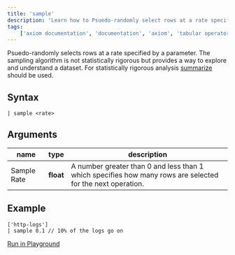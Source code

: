 ```yaml
---
title: 'sample'
description: 'Learn how to Psuedo-randomly select rows at a rate specified by a parameter.'
tags:
    ['axiom documentation', 'documentation', 'axiom', 'tabular operators', 'sort']
---
```


Psuedo-randomly selects rows at a rate specified by a parameter. The sampling algorithm is not statistically rigorous but provides a way to explore and understand a dataset. For statistically rigorous analysis [summarize](/apl/tabular-operators/summarize-operator) should be used.

## Syntax

```kusto
| sample <rate>
```

## Arguments

| **name**     | **type**  | **description**                                                                                              |
| ------------ | --------- | ------------------------------------------------------------------------------------------------------------ |
| Sample Rate  | **float** | A number greater than 0 and less than 1 which specifies how many rows are selected for the next operation.   |

## Example

```kusto
['http-logs']
| sample 0.1 // 10% of the logs go on
```

[Run in Playground](https://play.axiom.co/axiom-play-qf1k/explorer?initForm=%7B%22apl%22%3A%22%5B%27sample-http-logs%27%5D%5Cn%7C%20sample%200.1%22%2C%22queryOptions%22%3A%7B%22quickRange%22%3A%2230d%22%7D%7D)